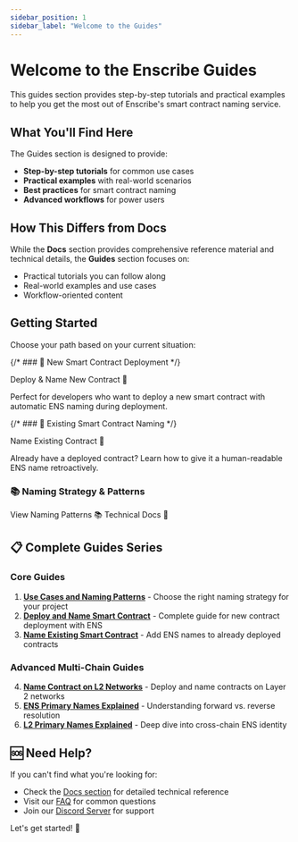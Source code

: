 ```yaml
---
sidebar_position: 1
sidebar_label: "Welcome to the Guides"
---
```



# Welcome to the Enscribe Guides

This guides section provides step-by-step tutorials and practical examples to help you get the most out of Enscribe's smart contract naming service.

## What You'll Find Here

The Guides section is designed to provide:

- **Step-by-step tutorials** for common use cases
- **Practical examples** with real-world scenarios  
- **Best practices** for smart contract naming
- **Advanced workflows** for power users

## How This Differs from Docs

While the **Docs** section provides comprehensive reference material and technical details, the **Guides** section focuses on:

- Practical tutorials you can follow along
- Real-world examples and use cases
- Workflow-oriented content

## Getting Started

Choose your path based on your current situation:

{/* ### 🚀 New Smart Contract Deployment */}

<div style={{display: 'flex', gap: '1rem', marginBottom: '2rem'}}>
  <Link
    className="button button--primary button--lg"
    to="/guides/how-to-guides/deploy-and-name-smart-contract">
    Deploy & Name New Contract 🚀
  </Link>
</div>

Perfect for developers who want to deploy a new smart contract with automatic ENS naming during deployment.

{/* ### 📝 Existing Smart Contract Naming */}

<div style={{display: 'flex', gap: '1rem', marginBottom: '2rem'}}>
  <Link
    className="button button--primary button--lg"
    to="/guides/how-to-guides/name-existing-smart-contract">
    Name Existing Contract 📝
  </Link>
</div>

Already have a deployed contract? Learn how to give it a human-readable ENS name retroactively.

### 📚 Naming Strategy & Patterns

<div style={{display: 'flex', gap: '1rem', marginBottom: '2rem'}}>
  <Link
    className="button button--secondary button--lg"
    to="/guides/common-patterns">
    View Naming Patterns 📚
  </Link>
  <Link
    className="button button--secondary button--lg"
    to="/docs">
    Technical Docs 📖
  </Link>
</div>

## 📋 Complete Guides Series

### Core Guides
1. **[Use Cases and Naming Patterns](/guides/common-patterns)** - Choose the right naming strategy for your project
2. **[Deploy and Name Smart Contract](/guides/how-to-guides/deploy-and-name-smart-contract)** - Complete guide for new contract deployment with ENS
3. **[Name Existing Smart Contract](/guides/how-to-guides/name-existing-smart-contract)** - Add ENS names to already deployed contracts

### Advanced Multi-Chain Guides
4. **[Name Contract on L2 Networks](/guides/how-to-guides/name-contract-l2-networks)** - Deploy and name contracts on Layer 2 networks
5. **[ENS Primary Names Explained](/guides/knowledge-guides/ens-primary-names-explained)** - Understanding forward vs. reverse resolution
6. **[L2 Primary Names Explained](/guides/knowledge-guides/l2-primary-names-explained)** - Deep dive into cross-chain ENS identity

## 🆘 Need Help?

If you can't find what you're looking for:

- Check the [Docs section](/docs) for detailed technical reference
- Visit our [FAQ](/docs/faqs) for common questions
- Join our [Discord Server](https://discord.gg/8QUMMdS5GY) for support

Let's get started! 🚀
